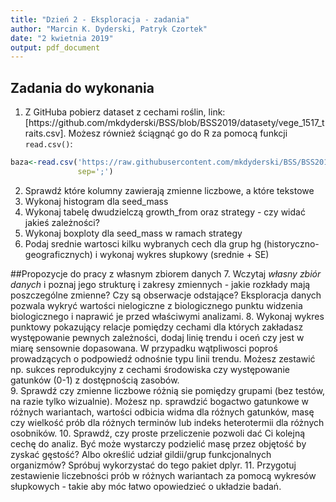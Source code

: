 ```yaml
---
title: "Dzień 2 - Eksploracja - zadania"
author: "Marcin K. Dyderski, Patryk Czortek"
date: "2 kwietnia 2019"
output: pdf_document
---
```

## Zadania do wykonania

1. Z GitHuba pobierz dataset z cechami roślin, link: [https://github.com/mkdyderski/BSS/blob/BSS2019/datasety/vege_1517_traits.csv]. Możesz również ściągnąć go do R za pomocą funkcji `read.csv()`:
```r
baza<-read.csv('https://raw.githubusercontent.com/mkdyderski/BSS/BSS2019/datasety/vege_1517_traits.csv',
               sep=';')
```

2. Sprawdź które kolumny zawierają zmienne liczbowe, a które tekstowe
3. Wykonaj histogram dla seed_mass
4. Wykonaj tabelę dwudzielczą growth_from oraz strategy - czy widać jakieś zależności?
5. Wykonaj boxploty dla seed_mass w ramach strategy 
6. Podaj srednie wartosci kilku wybranych cech dla grup hg (historyczno-geograficznych) i wykonaj wykres słupkowy (srednie + SE)

##Propozycje do pracy z własnym zbiorem danych
7. Wczytaj *własny zbiór danych* i poznaj jego strukturę i zakresy zmiennych - jakie rozkłady mają poszczególne zmienne? Czy są obserwacje odstające? Eksploracja danych pozwala wykryć wartości nielogiczne z biologicznego punktu widzenia biologicznego i naprawić je przed właściwymi analizami.
8. Wykonaj wykres punktowy pokazujący relacje pomiędzy cechami dla których zakładasz występowanie pewnych zależności, dodaj linię trendu i oceń czy jest w miarę sensownie dopasowana. W przypadku wątpliwosci poproś prowadzących o podpowiedź odnośnie typu linii trendu. Możesz zestawić np. sukces reprodukcyjny z cechami środowiska czy występowanie gatunków (0-1) z dostępnością zasobów.  
9. Sprawdź czy zmienne liczbowe różnią sie pomiędzy grupami (bez testów, na razie tylko wizualnie). Możesz np. sprawdzić bogactwo gatunkowe w różnych wariantach, wartości odbicia widma dla różnych gatunków, masę czy wielkość prób dla różnych terminów lub indeks heterotermii dla różnych osobników.
10. Sprawdź, czy proste przeliczenie pozwoli dać Ci kolejną cechę do analiz. Być może wystarczy podzielić masę przez objętość by zyskać gęstość? Albo określić udział gildii/grup funkcjonalnych organizmów? Spróbuj wykorzystać do tego pakiet dplyr.
11. Przygotuj zestawienie liczebności prób w różnych wariantach za pomocą wykresów słupkowych - takie aby móc łatwo opowiedzieć o układzie badań.
